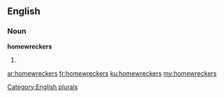 ==English==

===Noun===
'''homewreckers'''

# {{plural of|[[homewrecker]]}}

[[Category:English plurals]]

[[ar:homewreckers]]
[[fr:homewreckers]]
[[ku:homewreckers]]
[[my:homewreckers]]